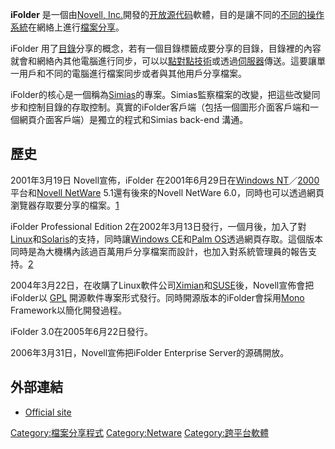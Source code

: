{{unref|time=2010-06-15T16:58:27+00:00}}
{{noteTA
|G1=IT
|G2=FL
}}
{{lowercase|title=iFolder}}
{{Infobox_Software |
  name = iFolder |
  screenshot = <!-- 檔案不存在 [[File:Am_ifolder.png|250px]] ，可從英文維基百科取得 -->|
  caption = A screenshot of iFolder, running on [[Mac_OS_X|Mac OS X]] |
  developer = [[Novell,_Inc.|Novell]] |
  latest_release_version = 3.8.0.3 |
  latest_release_date = {{Release date and age|2010|07|09}} |
  operating_system = [[Linux|Linux]], [[Windows_2000|Windows 2000]], [[Windows_XP|Windows XP]], [[Windows_Vista|Windows Vista]], [[Mac_OS_X|Mac OS X]], [[Solaris|Solaris]] |
  genre = 檔案分享 |
  status = 停止 |
  license = [[GNU通用公共许可证|GNU通用公共许可证]] |
  website = http://sourceforge.net/projects/ifolder/ |
}}
'''iFolder''' 是一個由[[Novell|Novell, Inc.]]開發的[[开放源代码|开放源代码]]軟體，目的是讓不同的[[跨平台|不同的操作系統]]在網絡上進行[[檔案分享|檔案分享]]。

iFolder 用了[[目錄|目錄]]分享的概念，若有一個目錄標籤成要分享的目錄，目錄裡的內容就會和網絡內其他電腦進行同步，可以以[[點對點技術|點對點技術]]或透過[[伺服器|伺服器]]傳送。這要讓單一用戶和不同的電腦進行檔案同步或者與其他用戶分享檔案。

iFolder的核心是一個稱為[[Simias|Simias]]的專案。Simias監察檔案的改變，把這些改變同步和控制目錄的存取控制。真實的iFolder客戶端（包括一個圖形介面客戶端和一個網頁介面客戶端）是獨立的程式和Simias back-end 溝通。 

== 歷史 ==
2001年3月19日 Novell宣佈，iFolder 在2001年6月29日在[[Windows_NT|Windows NT]]／[[Windows_2000|2000]]平台和[[Novell_NetWare|Novell NetWare]] 5.1還有後來的Novell NetWare 6.0，同時也可以透過網頁瀏覽器存取要分享的檔案。[http://www.novell.com/news/press/archive/2001/06/pr01064.html]{{Wayback|url=http://www.novell.com/news/press/archive/2001/06/pr01064.html |date=20070312075930 }}

iFolder Professional Edition 2在2002年3月13日發行，一個月後，加入了對[[Linux|Linux]]和[[Solaris|Solaris]]的支持，同時讓[[Windows_CE|Windows CE]]和[[Palm_OS|Palm OS]]透過網頁存取。這個版本同時是為大機構內該過百萬用戶分享檔案而設計，也加入對系統管理員的報告支持。[http://www.novell.com/news/press/archive/2002/03/pr02021.html]{{Wayback|url=http://www.novell.com/news/press/archive/2002/03/pr02021.html |date=20070312225507 }}

2004年3月22日，在收購了Linux軟件公司[[Ximian|Ximian]]和[[SUSE_Linux|SUSE]]後，Novell宣佈會把iFolder以 [[GNU_General_Public_License|GPL]] 開源軟件專案形式發行。同時開源版本的iFolder會採用[[Mono|Mono]] Framework以簡化開發過程。

iFolder 3.0在2005年6月22日發行。

2006年3月31日，Novell宣佈把iFolder Enterprise Server的源碼開放。

== 外部連結 ==
* [https://web.archive.org/web/20130921180524/http://www.ifolder.com/ Official site]

{{Novell}}

[[Category:檔案分享程式|Category:檔案分享程式]]
[[Category:Netware|Category:Netware]]
[[Category:跨平台軟體|Category:跨平台軟體]]